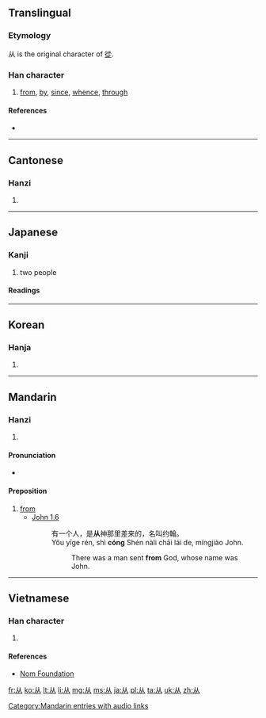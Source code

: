 {{also|從|丛|人人}}
==Translingual==
{{stroke order|type=animate}}

===Etymology===
{{Han compound|人|人|c1=s|c2=p|ls=ic}}

从 is the original character of [[從]].

===Han character===
{{Han char|rn=9|rad=人|as=02|sn=4|four=|canj=人人 (OO)|ids=⿰[[人]]人}}

# [[from]], [[by]], [[since]], [[whence]], [[through]]

====References====
* {{Han ref|kx=0092.030|dkj=00362|dj=0195.010|hdz=10105.030|uh=4ECE|ud=20174}}

----

==Cantonese==

===Hanzi===
{{yue-hanzi|jyut=[[cung4]]|y=chung4|tra=從}}

# {{defn|lang=yue|sort=人02}}

----

==Japanese==

===Kanji===
{{ja-kanji|grade=uc|rs=人02}}

# two people

====Readings====
{{ja-readings
|on=[[しょう]] (shō), [[じゅ]] (ju), [[じゅう]] (jū)
|kun=[[したがう]] ([[从う]], shitagau) {{qualifier|rare}}, [[より]] (yori) {{qualifier|rare}}
}}

----

==Korean==

===Hanja===
{{ko-hanja|hangeul=종|rv=jong|mr=chong}}

# {{defn|lang=ko|sort=人02}}

----

==Mandarin==

===Hanzi===
{{cmn-hanzi|tra=從|pin=[[cóng]] ([[cong2]])|wg=ts'ung<sup>2</sup>}}

# {{defn|lang=cmn|sort=人02}}

====Pronunciation====
* {{audio|zh-cóng.ogg|audio}}

====Preposition====
{{cmn-preposition|s|pin=cóng|pint=cong2|tra=從}}
# [[from]]
#* [http://wordproject.org/multi/bi_en_cn_py.htm John 1.6]
#*: 有一个人，是'''从'''神那里差来的，名叫约翰。
#*: Yǒu yīge rén, shì '''cóng''' Shén nàli chāi lái de, míngjiào John.
#*:: There was a man sent '''from''' God, whose name was John. 

[[Category:Mandarin entries with audio links]]

----

==Vietnamese==

===Han character===
{{vi-hantu|[[tòng]], [[tùng]], [[tụng]]|rs=人02}}

# {{defn|lang=vi|sort=人02}}

====References====
*[http://nomfoundation.org/common/nom_details.php?codepoint=4ece Nom Foundation]

[[fr:从]]
[[ko:从]]
[[lt:从]]
[[li:从]]
[[mg:从]]
[[ms:从]]
[[ja:从]]
[[pl:从]]
[[ta:从]]
[[uk:从]]
[[zh:从]]